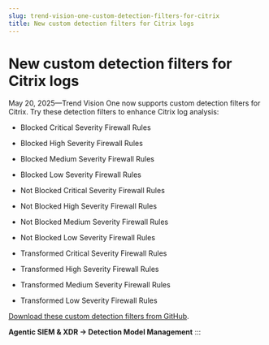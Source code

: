 ```yaml
---
slug: trend-vision-one-custom-detection-filters-for-citrix
title: New custom detection filters for Citrix logs
---
```

# New custom detection filters for Citrix logs

May 20, 2025—Trend Vision One now supports custom detection filters for Citrix. Try these detection filters to enhance Citrix log analysis:

- Blocked Critical Severity Firewall Rules

- Blocked High Severity Firewall Rules

- Blocked Medium Severity Firewall Rules

- Blocked Low Severity Firewall Rules

- Not Blocked Critical Severity Firewall Rules

- Not Blocked High Severity Firewall Rules

- Not Blocked Medium Severity Firewall Rules

- Not Blocked Low Severity Firewall Rules

- Transformed Critical Severity Firewall Rules

- Transformed High Severity Firewall Rules

- Transformed Medium Severity Firewall Rules

- Transformed Low Severity Firewall Rules

[Download these custom detection filters from GitHub](https://github.com/trendmicro/tm-v1-detection-models/tree/main/tm-v1-sigma-rules/third_party_logs).

**Agentic SIEM & XDR → Detection Model Management**
:::
